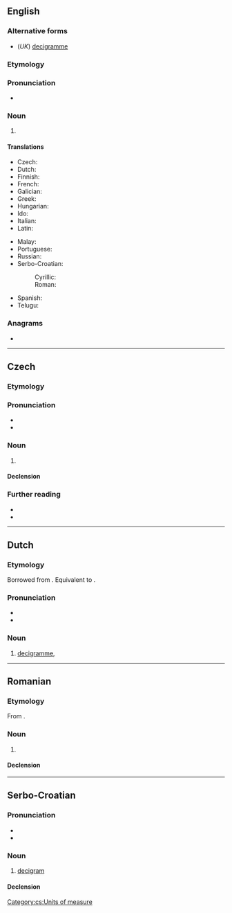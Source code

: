 {{also|deci-gram}}
==English==

===Alternative forms===
* (''UK'') [[decigramme]]

===Etymology===
{{prefix|en|deci|gram}}

===Pronunciation===
* {{a|UK}} {{IPA|en|/ˈdɛsɪɡɹæm/}}

===Noun===
{{en-noun}}

# {{SI-unit|en|deci|gram|mass}}

====Translations====
{{trans-top|metric measurement}}
* Czech: {{t|cs|decigram|m}}
* Dutch: {{t+|nl|decigram|n|m}}
* Finnish: {{t|fi|desigramma}}
* French: {{t+|fr|décigramme}}
* Galician: {{t|gl|decigramo|m}}
* Greek: {{t|el|δεκατοστόγραμμα}}
* Hungarian: {{t|hu|decigramm}}
* Ido: {{t+|io|decigramo}}
* Italian: {{t+|it|decigrammo|m}}
* Latin: {{t|la|decigramma}}
{{trans-mid}}
* Malay: {{t|ms|desigram}}
* Portuguese: {{t|pt|decigrama|m}}
* Russian: {{t+|ru|децигра́мм|m}}
* Serbo-Croatian:
*: Cyrillic: {{t|sh|дѐциграм|m|sc=Cyrl}}
*: Roman: {{t|sh|dècigram|m}}
* Spanish: {{t+|es|decigramo|m}}
* Telugu: {{t|te|డెసీగ్రాము}}
{{trans-bottom}}

===Anagrams===
* {{anagrams|en|a=acdegimr|grimaced}}

----

==Czech==

===Etymology===
{{prefix|cs|deci|gram}}

===Pronunciation===
* {{cs-IPA}}
* {{hyphenation|cs|de|ci|gram}}

===Noun===
{{cs-noun|g=m-in}}

# {{l|en|decigram}}

====Declension====
{{cs-decl-noun
|decigram|decigramu|decigramu|decigram|decigrame|decigramu|decigramem
|decigramy|decigramů|decigramům|decigramy|decigramy|decigramech|decigramy
}}

===Further reading===
* {{R:PSJC}}
* {{R:SSJC}}

[[Category:cs:Units of measure]]

----

==Dutch==

===Etymology===
Borrowed from {{bor|nl|fr|décigramme}}. Equivalent to {{pre|nl|deci|gram}}.

===Pronunciation===
* {{IPA|nl|/ˈdeː.siˌɣrɑm/}}
* {{hyphenation|nl|de|ci|gram}}

===Noun===
{{nl-noun|n|g2=m|-en|-}}

# [[decigramme]], {{l|en|decigram}} {{gloss|0.1 gramme}}

----

==Romanian==

===Etymology===
From {{bor|ro|fr|décigramme}}.

===Noun===
{{ro-noun|n|decigrame}}

# {{l|en|decigram}}

====Declension====
{{ro-noun-n}}

----

==Serbo-Croatian==

===Pronunciation===
* {{sh-IPA|dècigram}}
* {{hyphenation|sh|de|ci|gram}}

===Noun===
{{sh-noun|g=m|head=dècigram}}

# [[#English|decigram]]

====Declension====
{{sh-decl-noun
|decigram|decigrami
|decigrama|decigrama
|decigramu|decigramima
|decigram|decigrame
|decigrame|decigrami
|decigramu|decigramima
|decigramom|decigramima
}}